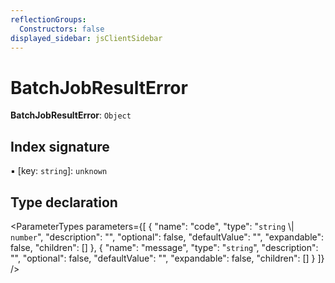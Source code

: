 ```yaml
---
reflectionGroups:
  Constructors: false
displayed_sidebar: jsClientSidebar
---
```



# BatchJobResultError

 **BatchJobResultError**: `Object`

## Index signature

▪ [key: `string`]: `unknown`

## Type declaration

<ParameterTypes parameters={[
  {
    "name": "code",
    "type": "`string` \\| `number`",
    "description": "",
    "optional": false,
    "defaultValue": "",
    "expandable": false,
    "children": []
  },
  {
    "name": "message",
    "type": "`string`",
    "description": "",
    "optional": false,
    "defaultValue": "",
    "expandable": false,
    "children": []
  }
]} />
